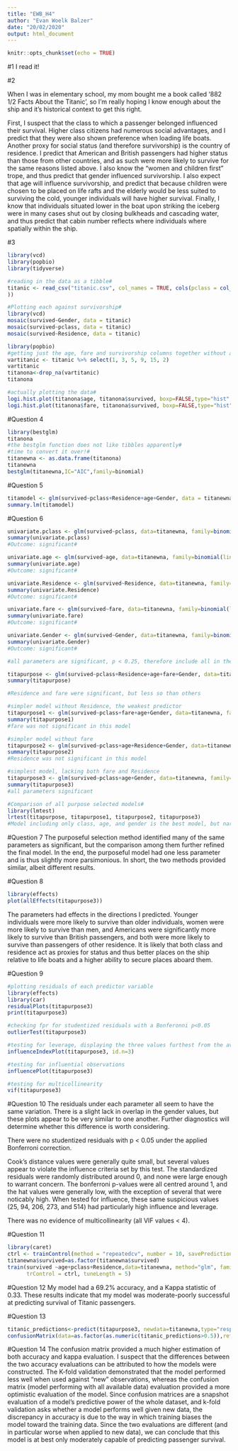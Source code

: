 ```yaml
---
title: "EWB_H4"
author: "Evan Woelk Balzer"
date: "20/02/2020"
output: html_document
---
```


```r
knitr::opts_chunk$set(echo = TRUE)
```
#1 I read it!

#2

When I was in elementary school, my mom bought me a book called '882 1/2 Facts About the Titanic', so I'm really hoping I know enough about the ship and it's historical context to get this right.

First, I suspect that the class to which a passenger belonged influenced their survival. Higher class citizens had numerous social advantages, and I predict that they were also shown preference when loading life boats. Another proxy for social status (and therefore survivorship) is the country of residence. I predict that American and British passengers had higher status than those from other countries, and as such were more likely to survive for the same reasons listed above. I also know the "women and children first" trope, and thus predict that gender influenced survivorship. I also expect that age will influence survivorship, and predict that because children were chosen to be placed on life rafts and the elderly would be less suited to surviving the cold, younger individuals will have higher survival. Finally, I know that individuals situated lower in the boat upon striking the iceberg were in many cases shut out by closing bulkheads and cascading water, and thus predict that cabin number reflects where individuals where spatially within the ship.

#3

```r
library(vcd)
library(popbio)
library(tidyverse)
```


```r
#reading in the data as a tibble#
titanic <- read_csv("titanic.csv", col_names = TRUE, cols(pclass = col_factor(), survived = col_double(), Residence = col_factor(), name = col_character(), age = col_double(), sibsp = col_integer(), parch = col_integer(), ticket = col_character(), fare = col_double(), cabin = col_character(), embarked = col_character(), boat = col_character(), body = col_character(), home.dest = col_character(), Gender = col_factor()
))
```

```r
#Plotting each against survivorship#
library(vcd)
mosaic(survived~Gender, data = titanic)
mosaic(survived~pclass, data = titanic)
mosaic(survived~Residence, data = titanic)
```

```r
library(popbio)
#getting just the age, fare and survivorship columns together without any nas#
vartitanic <- titanic %>% select(1, 3, 5, 9, 15, 2)
vartitanic
titanona<-drop_na(vartitanic)
titanona

#actually plotting the data#
logi.hist.plot(titanona$age, titanona$survived, boxp=FALSE,type="hist",col="gray", xlabel="Passenger Age")
logi.hist.plot(titanona$fare, titanona$survived, boxp=FALSE,type="hist",col="gray", xlabel="Fare price")
```

#Question 4
```r
library(bestglm)
titanona
#the bestglm function does not like tibbles apparently#
#time to convert it over!#
titanewna <- as.data.frame(titanona)
titanewna
bestglm(titanewna,IC="AIC",family=binomial)
```

#Question 5
```r
titamodel <- glm(survived~pclass+Residence+age+Gender, data = titanewna)
summary.lm(titamodel)
```

#Question 6
```r
univariate.pclass <- glm(survived~pclass, data=titanewna, family=binomial(link="logit"))
summary(univariate.pclass)
#Outcome: significant#

univariate.age <- glm(survived~age, data=titanewna, family=binomial(link="logit"))
summary(univariate.age)
#Outcome: significant#

univariate.Residence <- glm(survived~Residence, data=titanewna, family=binomial(link="logit"))
summary(univariate.Residence)
#Outcome: significant#

univariate.fare <- glm(survived~fare, data=titanewna, family=binomial(link="logit"))
summary(univariate.fare)
#Outcome: significant#

univariate.Gender <- glm(survived~Gender, data=titanewna, family=binomial(link="logit"))
summary(univariate.Gender)
#Outcome: significant#

#all parameters are significant, p < 0.25, therefore include all in the final model#

titapurpose <- glm(survived~pclass+Residence+age+fare+Gender, data=titanewna, family=binomial(link="logit"))
summary(titapurpose)

#Residence and fare were significant, but less so than others

#simpler model without Residence, the weakest predictor
titapurpose1 <- glm(survived~pclass+fare+age+Gender, data=titanewna, family=binomial(link="logit"))
summary(titapurpose1)
#fare was not significant in this model

#simpler model without fare
titapurpose2 <- glm(survived~pclass+age+Residence+Gender, data=titanewna, family=binomial(link="logit"))
summary(titapurpose2)
#Residence was not significant in this model

#simplest model, lacking both fare and Residence
titapurpose3 <- glm(survived~pclass+age+Gender, data=titanewna, family=binomial(link="logit"))
summary(titapurpose3)
#all parameters significant

#Comparison of all purpose selected models#
library(lmtest)
lrtest(titapurpose, titapurpose1, titapurpose2, titapurpose3)
#Model including only class, age, and gender is the best model, but narrowly so#
```

#Question 7
The purposeful selection method identified many of the same parameters as significant, but the comparison among them further refined the final model. In the end, the purposeful model had one less parameter and is thus slightly more parsimonious. In short, the two methods provided similar, albeit different results.

#Question 8
```r
library(effects)
plot(allEffects(titapurpose3))
```

The parameters had effects in the directions I predicted. Younger individuals were more likely to survive than older individuals, women were more likely to survive than men, and Americans were significantly more likely to survive than British passengers, and both were more likely to survive than passengers of other residence. It is likely that both class and residence act as proxies for status and thus better places on the ship relative to life boats and a higher ability to secure places aboard them.

#Question 9 
```r
#plotting residuals of each predictor variable
library(effects)
library(car)
residualPlots(titapurpose3)
print(titapurpose3)

#checking fpr for studentized residuals with a Bonferonni p<0.05
outlierTest(titapurpose3)

#testing for leverage, displaying the three values furthest from the average
influenceIndexPlot(titapurpose3, id.n=3)

#testing for influential observations
influencePlot(titapurpose3)

#testing for multicollinearity
vif(titapurpose3)
```


#Question 10
The residuals under each parameter all seem to have the same variation. There is a slight lack in overlap in the gender values, but these plots appear to be very similar to one another. Further diagnostics will determine whether this difference is worth considering. 

There were no studentized residuals with p < 0.05 under the applied Bonferroni correction.

Cook's distance values were generally quite small, but several values appear to violate the influence criteria set by this test. The standardized residuals were randomly distributed around 0, and none were large enough to warrant concern. The bonferroni p-values were all centred around 1, and the hat values were generally low, with the exception of several that were noticably high. When tested for influence, these same suspicious values (25, 94, 206, 273, and 514) had particularly high influence and leverage.

There was no evidence of multicollinearity (all VIF values < 4).

#Question 11
```r
library(caret)
ctrl <- trainControl(method = "repeatedcv", number = 10, savePredictions = TRUE)
titanewna$survived=as.factor(titanewna$survived)
train(survived ~age+pclass+Residence,data=titanewna, method="glm", family=binomial(link='logit'),
      trControl = ctrl, tuneLength = 5)
```

#Question 12
My model had a 69.2% accuracy, and a Kappa statistic of 0.33. These results indicate that my model was moderate-poorly successful at predicting survival of Titanic passengers.

#Question 13
```r
titanic_predictions<-predict(titapurpose3, newdata=titanewna,type="response")
confusionMatrix(data=as.factor(as.numeric(titanic_predictions>0.5)),reference=titanewna$survived)
```

#Question 14
The confusion matrix provided a much higher estimation of both accuracy and kappa evaluation. I suspect that the differences between the two accuracy evaluations can be attributed to how the models were constructed. The K-fold validation demonstrated that the model performed less well when used against "new" observations, whereas the confusion matrix (model performing with all available data) evaluation provided a more optimistic evaluation of the model. Since confusion matrices are a snapshot evaluation of a model's predictive power of the whole dataset, and k-fold validation asks whether a model performs well given new data, the discrepancy in accuracy is due to the way in which training biases the model toward the training data. Since the two evaluations are different (and in particular worse when applied to new data), we can conclude that this model is at best only moderately capable of predicting passenger survival.
